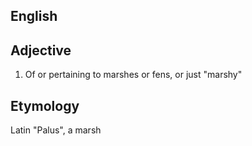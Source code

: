 ==English==
==Adjective==
#Of or pertaining to marshes or fens, or just "marshy"
==Etymology==
Latin "Palus", a marsh